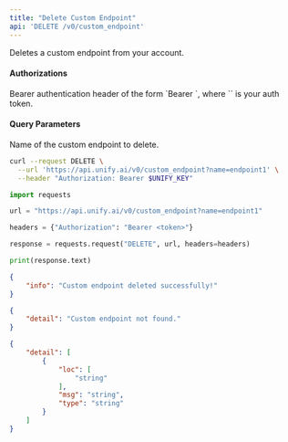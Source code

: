 ```yaml
---
title: "Delete Custom Endpoint"
api: 'DELETE /v0/custom_endpoint'
---
```

Deletes a custom endpoint from your account.

#### Authorizations

<ParamField header="Authorization" type="string" required="true">
  Bearer authentication header of the form `Bearer <token>`, where `<token>` is your auth token.
</ParamField>

#### Query Parameters

<ParamField query="name" type="string" required="true">
Name of the custom endpoint to delete.
</ParamField>

<RequestExample>

```bash cURL
curl --request DELETE \
  --url 'https://api.unify.ai/v0/custom_endpoint?name=endpoint1' \
  --header "Authorization: Bearer $UNIFY_KEY"
```

```python Python
import requests

url = "https://api.unify.ai/v0/custom_endpoint?name=endpoint1"

headers = {"Authorization": "Bearer <token>"}

response = requests.request("DELETE", url, headers=headers)

print(response.text)
```

</RequestExample>
<ResponseExample>

```json 200
{
    "info": "Custom endpoint deleted successfully!"
}
```

```json 404
{
    "detail": "Custom endpoint not found."
}
```

```json 422
{
    "detail": [
        {
            "loc": [
                "string"
            ],
            "msg": "string",
            "type": "string"
        }
    ]
}
```

</ResponseExample>
